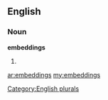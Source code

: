 ==English==

===Noun===
'''embeddings'''

# {{plural of|[[embedding]]}}

[[Category:English plurals]]

[[ar:embeddings]]
[[my:embeddings]]